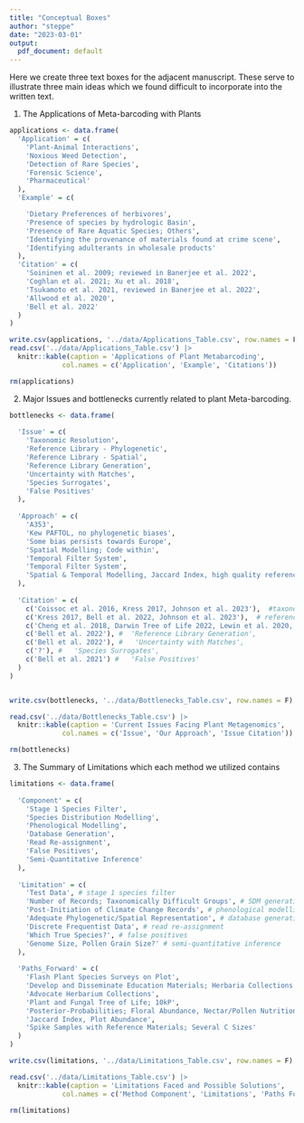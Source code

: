 ```yaml
---
title: "Conceptual Boxes"
author: "steppe"
date: "2023-03-01"
output:
  pdf_document: default
---
```



Here we create three text boxes for the adjacent manuscript. These serve to illustrate three main ideas which we found difficult to incorporate into the written text. 

1) The Applications of Meta-barcoding with Plants

```r

applications <- data.frame(
  'Application' = c(
    'Plant-Animal Interactions',
    'Noxious Weed Detection',
    'Detection of Rare Species', 
    'Forensic Science',
    'Pharmaceutical'
  ),
  'Example' = c(

    'Dietary Preferences of herbivores',
    'Presence of species by hydrologic Basin',
    'Presence of Rare Aquatic Species; Others',
    'Identifying the provenance of materials found at crime scene',
    'Identifying adulterants in wholesale products'
  ),
  'Citation' = c(
    'Soininen et al. 2009; reviewed in Banerjee et al. 2022',
    'Coghlan et al. 2021; Xu et al. 2018',
    'Tsukamoto et al. 2021, reviewed in Banerjee et al. 2022',
    'Allwood et al. 2020',
    'Bell et al. 2022'
  )
)

write.csv(applications, '../data/Applications_Table.csv', row.names = F)
read.csv('../data/Applications_Table.csv') |>
  knitr::kable(caption = 'Applications of Plant Metabarcoding',
             col.names = c('Application', 'Example', 'Citations'))

rm(applications)
```


2) Major Issues and bottlenecks currently related to plant Meta-barcoding.  


```r

bottlenecks <- data.frame(
  
  'Issue' = c(
    'Taxonomic Resolution',
    'Reference Library - Phylogenetic',
    'Reference Library - Spatial',
    'Reference Library Generation', 
    'Uncertainty with Matches',
    'Species Surrogates',
    'False Positives'
  ),
  
  'Approach' = c(
    'A353', 
    'Kew PAFTOL, no phylogenetic biases', 
    'Some bias persists towards Europe',
    'Spatial Modelling; Code within', 
    'Temporal Filter System',
    'Temporal Filter System',
    'Spatial & Temporal Modelling, Jaccard Index, high quality reference loci'
  ),
  
  'Citation' = c(
    c('Coissoc et al. 2016, Kress 2017, Johnson et al. 2023'),  #taxonomic resolution
    c('Kress 2017, Bell et al. 2022, Johnson et al. 2023'),  # reference library phylogenetic
    c('Cheng et al. 2018, Darwin Tree of Life 2022, Lewin et al. 2020, Bell et al. 2021'),  # 'Reference Library spatial
    c('Bell et al. 2022'), #  'Reference Library Generation', 
    c('Bell et al. 2022'), #   'Uncertainty with Matches',
    c('?'), #   'Species Surrogates',
    c('Bell et al. 2021') #   'False Positives'
  )
)


write.csv(bottlenecks, '../data/Bottlenecks_Table.csv', row.names = F)

read.csv('../data/Bottlenecks_Table.csv') |>
  knitr::kable(caption = 'Current Issues Facing Plant Metagenomics',
             col.names = c('Issue', 'Our Approach', 'Issue Citation'))

rm(bottlenecks)
```


3) The Summary of Limitations which each method we utilized contains


```r

limitations <- data.frame(
  
  'Component' = c(
    'Stage 1 Species Filter',
    'Species Distribution Modelling',
    'Phenological Modelling',
    'Database Generation',
    'Read Re-assignment',
    'False Positives',
    'Semi-Quantitative Inference'
  ), 
  
  'Limitation' = c(
    'Test Data', # stage 1 species filter
    'Number of Records; Taxonomically Difficult Groups', # SDM generation
    'Post-Initiation of Climate Change Records', # phenological modelling
    'Adequate Phylogenetic/Spatial Representation', # database generation
    'Discrete Frequentist Data', # read re-assignment
    'Which True Species?', # false positives
    'Genome Size, Pollen Grain Size?' # semi-quantitative inference
  ),
  
  'Paths_Forward' = c(
    'Flash Plant Species Surveys on Plot', 
    'Develop and Disseminate Education Materials; Herbaria Collections', 
    'Advocate Herbarium Collections', 
    'Plant and Fungal Tree of Life; 10kP', 
    'Posterior-Probabilities; Floral Abundance, Nectar/Pollen Nutrition', 
    'Jaccard Index, Plot Abundance',
    'Spike Samples with Reference Materials; Several C Sizes'
  )
)

write.csv(limitations, '../data/Limitations_Table.csv', row.names = F)

read.csv('../data/Limitations_Table.csv') |>
  knitr::kable(caption = 'Limitations Faced and Possible Solutions',
             col.names = c('Method Component', 'Limitations', 'Paths Forward')) 

rm(limitations)
```
